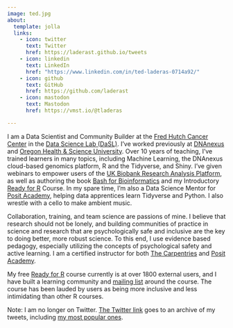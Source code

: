 ```yaml
---
image: ted.jpg
about:
  template: jolla
  links:
    - icon: twitter
      text: Twitter
      href: https://laderast.github.io/tweets
    - icon: linkedin
      text: LinkedIn
      href: "https://www.linkedin.com/in/ted-laderas-0714a92/"
    - icon: github
      text: GitHub
      href: https://github.com/laderast
    - icon: mastodon
      text: Mastodon
      href: https://vmst.io/@tladeras

---
```


I am a Data Scientist and Community Builder at the [Fred Hutch Cancer Center](https://www.fredhutch.org/en.html) in the [Data Science Lab (DaSL)](https://hutchdatascience.org/). I've worked previously at [DNAnexus](https://www.dnanexus.com/) and [Oregon Health & Science University](https://ohsu.edu/dmice). Over 10 years of teaching, I've trained learners in many topics, including Machine Learning, the DNAnexus cloud-based genomics platform, R and the Tidyverse, and Shiny. I've given webinars to empower users of the [UK Biobank Research Analysis Platform](https://www.youtube.com/playlist?list=PLRkZ0Fz-n3Z7Jg0Vz4vudLYnBza4EUGLM), as well as authoring the book [Bash for Bioinformatics](https://laderast.github.io/bash_for_bioinformatics/) and my Introductory [Ready for R](https://ready4r.netlify.app) Course. In my spare time, I'm also a Data Science Mentor for [Posit Academy](https://posit.co/products/enterprise/academy/), helping data apprentices learn Tidyverse and Python. I also wrestle with a cello to make ambient music.

Collaboration, training, and team science are passions of mine. I believe that research should not be lonely, and building communities of practice in science and research that are psychologically safe and inclusive are the key to doing better, more robust science. To this end, I use evidence based pedagogy, especially utilizing the concepts of psychological safety and active learning. I am a certified instructor for both [The Carpentries](https://carpentries.org/) and [Posit Academy](https://posit.co/products/enterprise/academy/).

My free [Ready for R](https://ready4r.netlify.app) course currently is at over 1800 external users, and I have built a learning community and [mailing list](https://buttondown.email/ready4r/) around the course. The course has been lauded by users as being more inclusive and less intimidating than other R courses. 

Note: I am no longer on Twitter. [The Twitter link](https://laderast.github.io/tweets) goes to an archive of my tweets, including [my most popular ones](https://laderast.github.io/tweets/popular/).